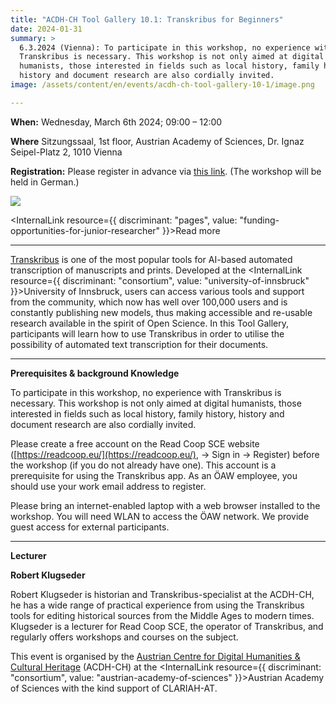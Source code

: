 ```yaml
---
title: "ACDH-CH Tool Gallery 10.1: Transkribus for Beginners"
date: 2024-01-31
summary: >
  6.3.2024 (Vienna): To participate in this workshop, no experience with
  Transkribus is necessary. This workshop is not only aimed at digital
  humanists, those interested in fields such as local history, family history,
  history and document research are also cordially invited.
image: /assets/content/en/events/acdh-ch-tool-gallery-10-1/image.png

---
```


**When:** Wednesday, March 6th 2024; 09:00 – 12:00

**Where** Sitzungssaal, 1st floor, Austrian Academy of Sciences, Dr. Ignaz Seipel-Platz 2, 1010 Vienna

**Registration:** Please register in advance via [this link](https://www.oeaw.ac.at/acdh/events/registration/acdh-ch-tool-gallery). (The workshop will be held in German.)

![](/assets/content/en/events/acdh-ch-tool-gallery-10-1/funding-transkribus-en-final-v2.0-1024x576.png)

<InternalLink resource={{ discriminant: "pages", value: "funding-opportunities-for-junior-researcher" }}>Read more</InternalLink>

***

[Transkribus](https://readcoop.eu/de/transkribus/) is one of the most popular tools for AI-based automated transcription of manuscripts and prints. Developed at the <InternalLink resource={{ discriminant: "consortium", value: "university-of-innsbruck" }}>University of Innsbruck</InternalLink>, users can access various tools and support from the community, which now has well over 100,000 users and is constantly publishing new models, thus making accessible and re-usable research available in the spirit of Open Science. In this Tool Gallery, participants will learn how to use Transkribus in order to utilise the possibility of automated text transcription for their documents.

***

**Prerequisites & background Knowledge**

To participate in this workshop, no experience with Transkribus is necessary. This workshop is not only aimed at digital humanists, those interested in fields such as local history, family history, history and document research are also cordially invited.

Please create a free account on the Read Coop SCE website ([https://readcoop.eu/](https://readcoop.eu/), -> Sign in -> Register) before the workshop (if you do not already have one). This account is a prerequisite for using the Transkribus app. As an ÖAW employee, you should use your work email address to register.

Please bring an internet-enabled laptop with a web browser installed to the workshop. You will need WLAN to access the ÖAW network. We provide guest access for external participants.

***

**Lecturer**

**Robert Klugseder**

Robert Klugseder is historian and Transkribus-specialist at the ACDH-CH, he has a wide range of practical experience from using the Transkribus tools for editing historical sources from the Middle Ages to modern times. Klugseder is a lecturer for Read Coop SCE, the operator of Transkribus, and regularly offers workshops and courses on the subject.

This event is organised by the [Austrian Centre for Digital Humanities & Cultural Heritage](https://www.oeaw.ac.at/acdh/events/event-series/acdh-ch-tool-gallery-101) (ACDH-CH) at the <InternalLink resource={{ discriminant: "consortium", value: "austrian-academy-of-sciences" }}>Austrian Academy of Sciences</InternalLink> with the kind support of CLARIAH-AT.
